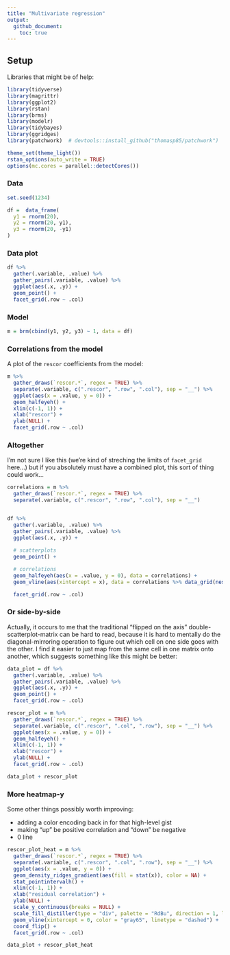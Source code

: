 ```yaml
---
title: "Multivariate regression"
output:
  github_document:
    toc: true
---
```



## Setup

Libraries that might be of help:

```r
library(tidyverse)
library(magrittr)
library(ggplot2)
library(rstan)
library(brms)
library(modelr)
library(tidybayes)
library(ggridges)
library(patchwork)  # devtools::install_github("thomasp85/patchwork")

theme_set(theme_light())
rstan_options(auto_write = TRUE)
options(mc.cores = parallel::detectCores())
```



### Data

```r
set.seed(1234)

df =  data_frame(
  y1 = rnorm(20),
  y2 = rnorm(20, y1),
  y3 = rnorm(20, -y1)
)
```

### Data plot

```r
df %>%
  gather(.variable, .value) %>%
  gather_pairs(.variable, .value) %>%
  ggplot(aes(.x, .y)) +
  geom_point() +
  facet_grid(.row ~ .col)
```

### Model

```r
m = brm(cbind(y1, y2, y3) ~ 1, data = df)
```

### Correlations from the model

A plot of the `rescor` coefficients from the model:

```r
m %>%
  gather_draws(`rescor.*`, regex = TRUE) %>%
  separate(.variable, c(".rescor", ".row", ".col"), sep = "__") %>%
  ggplot(aes(x = .value, y = 0)) +
  geom_halfeyeh() +
  xlim(c(-1, 1)) +
  xlab("rescor") +
  ylab(NULL) +
  facet_grid(.row ~ .col)
```

### Altogether

I'm not sure I like this (we're kind of streching the limits of `facet_grid` here...) but if you absolutely must have a combined plot, this sort of thing could work...

```r
correlations = m %>%
  gather_draws(`rescor.*`, regex = TRUE) %>%
  separate(.variable, c(".rescor", ".row", ".col"), sep = "__")


df %>%
  gather(.variable, .value) %>%
  gather_pairs(.variable, .value) %>%
  ggplot(aes(.x, .y)) +
  
  # scatterplots
  geom_point() +

  # correlations
  geom_halfeyeh(aes(x = .value, y = 0), data = correlations) +
  geom_vline(aes(xintercept = x), data = correlations %>% data_grid(nesting(.row, .col), x = c(-1, 0, 1))) +

  facet_grid(.row ~ .col)
```

### Or side-by-side

Actually, it occurs to me that the traditional "flipped on the axis" double-scatterplot-matrix can be hard to read, because it is hard to mentally do the diagonal-mirroring operation to figure out which cell on one side goes with the other. I find it easier to just map from the same cell in one matrix onto another, which suggests something like this might be better:

```r
data_plot = df %>%
  gather(.variable, .value) %>%
  gather_pairs(.variable, .value) %>%
  ggplot(aes(.x, .y)) +
  geom_point() +
  facet_grid(.row ~ .col)

rescor_plot = m %>%
  gather_draws(`rescor.*`, regex = TRUE) %>%
  separate(.variable, c(".rescor", ".col", ".row"), sep = "__") %>%
  ggplot(aes(x = .value, y = 0)) +
  geom_halfeyeh() +
  xlim(c(-1, 1)) +
  xlab("rescor") +
  ylab(NULL) +
  facet_grid(.row ~ .col)

data_plot + rescor_plot
```

### More heatmap-y

Some other things possibly worth improving:

- adding a color encoding back in for that high-level gist
- making "up" be positive correlation and "down" be negative
- 0 line

```r
rescor_plot_heat = m %>%
  gather_draws(`rescor.*`, regex = TRUE) %>%
  separate(.variable, c(".rescor", ".col", ".row"), sep = "__") %>%
  ggplot(aes(x = .value, y = 0)) +
  geom_density_ridges_gradient(aes(fill = stat(x)), color = NA) +
  stat_pointintervalh() +
  xlim(c(-1, 1)) +
  xlab("residual correlation") +
  ylab(NULL) +
  scale_y_continuous(breaks = NULL) +
  scale_fill_distiller(type = "div", palette = "RdBu", direction = 1, limits = c(-1, 1), guide = FALSE) +
  geom_vline(xintercept = 0, color = "gray65", linetype = "dashed") +
  coord_flip() +
  facet_grid(.row ~ .col)

data_plot + rescor_plot_heat
```
